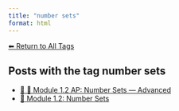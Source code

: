 ```yaml
---
title: "number sets"
format: html
---
```


[⬅ Return to All Tags](../tags.qmd)

## Posts with the tag **number sets**

- [🧠 🔢 Module 1.2 AP: Number Sets — Advanced](/posts/courses/mathematics/calculus/module-1/1.2-sets-AP.html)
- [🔢 Module 1.2: Number Sets](/posts/courses/mathematics/calculus/module-1/1.2-sets.html)
